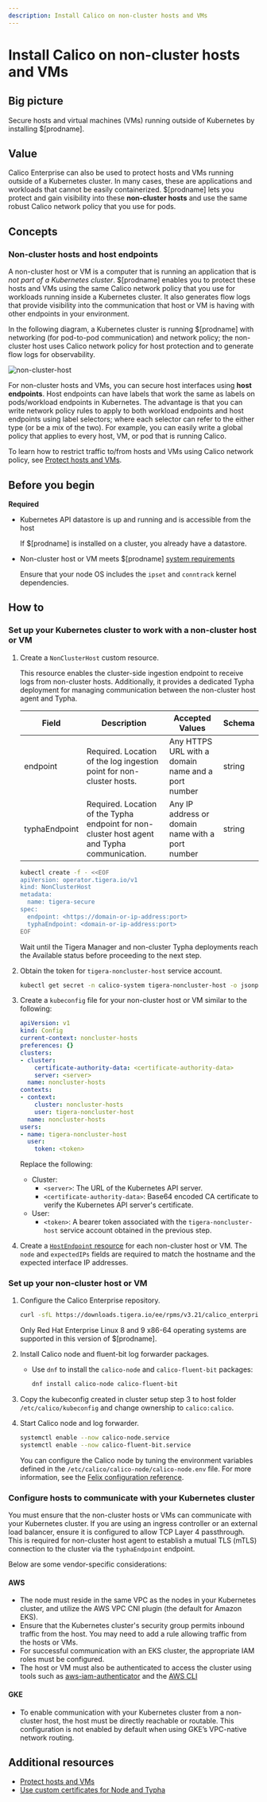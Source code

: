 ```yaml
---
description: Install Calico on non-cluster hosts and VMs
---
```


# Install Calico on non-cluster hosts and VMs

## Big picture

Secure hosts and virtual machines (VMs) running outside of Kubernetes by installing $[prodname].

## Value

Calico Enterprise can also be used to protect hosts and VMs running outside of a Kubernetes cluster. In many cases, these are applications and workloads that cannot be easily containerized. $[prodname] lets you protect and gain visibility into these **non-cluster hosts** and use the same robust Calico network policy that you use for pods.

## Concepts

### Non-cluster hosts and host endpoints

A non-cluster host or VM is a computer that is running an application that is _not part of a Kubernetes cluster_. $[prodname] enables you to protect these hosts and VMs using the same Calico network policy that you use for workloads running inside a Kubernetes cluster. It also generates flow logs that provide visibility into the communication that host or VM is having with other endpoints in your environment.

In the following diagram, a Kubernetes cluster is running $[prodname] with networking (for pod-to-pod communication) and network policy; the non-cluster host uses Calico network policy for host protection and to generate flow logs for observability.

![non-cluster-host](/img/calico-enterprise/non-cluster-host.png)

For non-cluster hosts and VMs, you can secure host interfaces using **host endpoints**. Host endpoints can have labels that work the same as labels on pods/workload endpoints in Kubernetes. The advantage is that you can write network policy rules to apply to both workload endpoints and host endpoints using label selectors; where each selector can refer to the either type (or be a mix of the two). For example, you can easily write a global policy that applies to every host, VM, or pod that is running Calico.

To learn how to restrict traffic to/from hosts and VMs using Calico network policy, see [Protect hosts and VMs](../../network-policy/hosts/protect-hosts.mdx).

## Before you begin

**Required**

- Kubernetes API datastore is up and running and is accessible from the host

  If $[prodname] is installed on a cluster, you already have a datastore.

- Non-cluster host or VM meets $[prodname] [system requirements](../install-on-clusters/requirements.mdx)

  Ensure that your node OS includes the `ipset` and `conntrack` kernel dependencies.

## How to

### Set up your Kubernetes cluster to work with a non-cluster host or VM

1. Create a `NonClusterHost` custom resource.

    This resource enables the cluster-side ingestion endpoint to receive logs from non-cluster hosts. Additionally, it provides a dedicated Typha deployment for managing communication between the non-cluster host agent and Typha.

    | Field         | Description                                                          | Accepted Values                                                          | Schema |
    | ------------- | -------------------------------------------------------------------- | ------------------------------------------------------------------------ | ------ |
    | endpoint      | Required. Location of the log ingestion point for non-cluster hosts. | Any HTTPS URL with a domain name and a port number                       | string |
    | typhaEndpoint | Required. Location of the Typha endpoint for non-cluster host agent and Typha communication. | Any IP address or domain name with a port number | string |

    ```bash
    kubectl create -f - <<EOF
    apiVersion: operator.tigera.io/v1
    kind: NonClusterHost
    metadata:
      name: tigera-secure
    spec:
      endpoint: <https://domain-or-ip-address:port>
      typhaEndpoint: <domain-or-ip-address:port>
    EOF
    ```

    Wait until the Tigera Manager and non-cluster Typha deployments reach the Available status before proceeding to the next step.

2. Obtain the token for `tigera-noncluster-host` service account.

    ```bash
    kubectl get secret -n calico-system tigera-noncluster-host -o jsonpath='{.data.token}' | base64 --decode
    ```

3. Create a `kubeconfig` file for your non-cluster host or VM similar to the following:

    ```yaml
    apiVersion: v1
    kind: Config
    current-context: noncluster-hosts
    preferences: {}
    clusters:
    - cluster:
        certificate-authority-data: <certificate-authority-data>
        server: <server>
      name: noncluster-hosts
    contexts:
    - context:
        cluster: noncluster-hosts
        user: tigera-noncluster-host
      name: noncluster-hosts
    users:
    - name: tigera-noncluster-host
      user:
        token: <token>
    ```

    Replace the following:
    - Cluster:
      - `<server>`: The URL of the Kubernetes API server.
      - `<certificate-authority-data>`: Base64 encoded CA certificate to verify the Kubernetes API server's certificate.
    - User:
      - `<token>`: A bearer token associated with the `tigera-noncluster-host` service account obtained in the previous step.

4. Create a [`HostEndpoint` resource](../../reference/host-endpoints/overview.mdx) for each non-cluster host or VM. The `node` and `expectedIPs` fields are required to match the hostname and the expected interface IP addresses.

### Set up your non-cluster host or VM

1. Configure the Calico Enterprise repository.

    ```bash
    curl -sfL https://downloads.tigera.io/ee/rpms/v3.21/calico_enterprise.repo -o /etc/yum.repos.d/calico-enterprise.repo
    ```

    Only Red Hat Enterprise Linux 8 and 9 x86-64 operating systems are supported in this version of $[prodname].

1. Install Calico node and fluent-bit log forwarder packages.

    - Use `dnf` to install the `calico-node` and `calico-fluent-bit` packages:

      ```bash
      dnf install calico-node calico-fluent-bit
      ```

1. Copy the kubeconfig created in cluster setup step 3 to host folder `/etc/calico/kubeconfig` and change ownership to `calico:calico`.

1. Start Calico node and log forwarder.

    ```bash
    systemctl enable --now calico-node.service
    systemctl enable --now calico-fluent-bit.service
    ```

    You can configure the Calico node by tuning the environment variables defined in the `/etc/calico/calico-node/calico-node.env` file. For more information, see the [Felix configuration reference](../../reference/resources/felixconfig.mdx).

### Configure hosts to communicate with your Kubernetes cluster

You must ensure that the non-cluster hosts or VMs can communicate with your Kubernetes cluster. If you are using an ingress controller or an external load balancer, ensure it is configured to allow TCP Layer 4 passthrough. This is required for non-cluster host agent to establish a mutual TLS (mTLS) connection to the cluster via the `typhaEndpoint` endpoint.

Below are some vendor-specific considerations:

#### AWS

- The node must reside in the same VPC as the nodes in your Kubernetes cluster, and utilize the AWS VPC CNI plugin (the default for Amazon EKS).
- Ensure that the Kubernetes cluster's security group permits inbound traffic from the host. You may need to add a rule allowing traffic from the hosts or VMs.
- For successful communication with an EKS cluster, the appropriate IAM roles must be configured.
- The host or VM must also be authenticated to access the cluster using tools such as [aws-iam-authenticator](https://docs.aws.amazon.com/eks/latest/userguide/install-aws-iam-authenticator.html) and the [AWS CLI](https://docs.aws.amazon.com/cli/latest/userguide/cli-chap-install.html)

#### GKE

- To enable communication with your Kubernetes cluster from a non-cluster host, the host must be directly reachable or routable. This configuration is not enabled by default when using GKE’s VPC-native network routing.

## Additional resources

- [Protect hosts and VMs](../../network-policy/hosts/protect-hosts.mdx)
- [Use custom certificates for Node and Typha](typha-node-tls.mdx)
